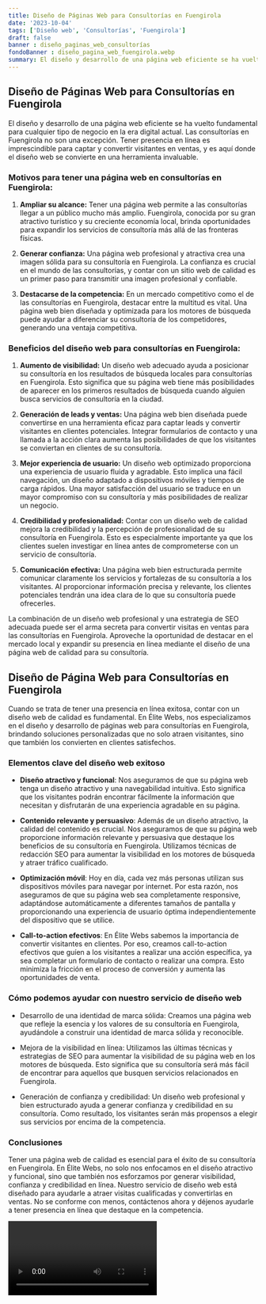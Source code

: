 ```yaml
---
title: Diseño de Páginas Web para Consultorías en Fuengirola
date: '2023-10-04'
tags: ['Diseño web', 'Consultorías', 'Fuengirola']
draft: false
banner : diseño_paginas_web_consultorías
fondoBanner : diseño_pagina_web_fuengirola.webp
summary: El diseño y desarrollo de una página web eficiente se ha vuelto fundamental para cualquier tipo de negocio en la era digital actual. Las consultorías en Fuengirola no son una excepción. Tener presencia en línea es imprescindible para captar y convertir visitantes en ventas, y es aquí donde el diseño web se convierte en una herramienta invaluable.
---
```


## **Diseño de Páginas Web para Consultorías en Fuengirola**

El diseño y desarrollo de una página web eficiente se ha vuelto fundamental para cualquier tipo de negocio en la era digital actual. Las consultorías en Fuengirola no son una excepción. Tener presencia en línea es imprescindible para captar y convertir visitantes en ventas, y es aquí donde el diseño web se convierte en una herramienta invaluable.

### **Motivos para tener una página web en consultorías en Fuengirola:**

1. **Ampliar su alcance:** Tener una página web permite a las consultorías llegar a un público mucho más amplio. Fuengirola, conocida por su gran atractivo turístico y su creciente economía local, brinda oportunidades para expandir los servicios de consultoría más allá de las fronteras físicas.

2. **Generar confianza:** Una página web profesional y atractiva crea una imagen sólida para su consultoría en Fuengirola. La confianza es crucial en el mundo de las consultorías, y contar con un sitio web de calidad es un primer paso para transmitir una imagen profesional y confiable.

3. **Destacarse de la competencia:** En un mercado competitivo como el de las consultorías en Fuengirola, destacar entre la multitud es vital. Una página web bien diseñada y optimizada para los motores de búsqueda puede ayudar a diferenciar su consultoría de los competidores, generando una ventaja competitiva.

### **Beneficios del diseño web para consultorías en Fuengirola:**

1. **Aumento de visibilidad:** Un diseño web adecuado ayuda a posicionar su consultoría en los resultados de búsqueda locales para consultorías en Fuengirola. Esto significa que su página web tiene más posibilidades de aparecer en los primeros resultados de búsqueda cuando alguien busca servicios de consultoría en la ciudad.

2. **Generación de leads y ventas:** Una página web bien diseñada puede convertirse en una herramienta eficaz para captar leads y convertir visitantes en clientes potenciales. Integrar formularios de contacto y una llamada a la acción clara aumenta las posibilidades de que los visitantes se conviertan en clientes de su consultoría.

3. **Mejor experiencia de usuario:** Un diseño web optimizado proporciona una experiencia de usuario fluida y agradable. Esto implica una fácil navegación, un diseño adaptado a dispositivos móviles y tiempos de carga rápidos. Una mayor satisfacción del usuario se traduce en un mayor compromiso con su consultoría y más posibilidades de realizar un negocio.

4. **Credibilidad y profesionalidad:** Contar con un diseño web de calidad mejora la credibilidad y la percepción de profesionalidad de su consultoría en Fuengirola. Esto es especialmente importante ya que los clientes suelen investigar en línea antes de comprometerse con un servicio de consultoría.

5. **Comunicación efectiva:** Una página web bien estructurada permite comunicar claramente los servicios y fortalezas de su consultoría a los visitantes. Al proporcionar información precisa y relevante, los clientes potenciales tendrán una idea clara de lo que su consultoría puede ofrecerles.

La combinación de un diseño web profesional y una estrategia de SEO adecuada puede ser el arma secreta para convertir visitas en ventas para las consultorías en Fuengirola. Aproveche la oportunidad de destacar en el mercado local y expandir su presencia en línea mediante el diseño de una página web de calidad para su consultoría.

<GifSeo />

<Cta />

## Diseño de Página Web para Consultorías en Fuengirola

Cuando se trata de tener una presencia en línea exitosa, contar con un diseño web de calidad es fundamental. En Élite Webs, nos especializamos en el diseño y desarrollo de páginas web para consultorías en Fuengirola, brindando soluciones personalizadas que no solo atraen visitantes, sino que también los convierten en clientes satisfechos.

### Elementos clave del diseño web exitoso

- **Diseño atractivo y funcional**: Nos aseguramos de que su página web tenga un diseño atractivo y una navegabilidad intuitiva. Esto significa que los visitantes podrán encontrar fácilmente la información que necesitan y disfrutarán de una experiencia agradable en su página.

- **Contenido relevante y persuasivo**: Además de un diseño atractivo, la calidad del contenido es crucial. Nos aseguramos de que su página web proporcione información relevante y persuasiva que destaque los beneficios de su consultoría en Fuengirola. Utilizamos técnicas de redacción SEO para aumentar la visibilidad en los motores de búsqueda y atraer tráfico cualificado.

- **Optimización móvil**: Hoy en día, cada vez más personas utilizan sus dispositivos móviles para navegar por internet. Por esta razón, nos aseguramos de que su página web sea completamente responsive, adaptándose automáticamente a diferentes tamaños de pantalla y proporcionando una experiencia de usuario óptima independientemente del dispositivo que se utilice.

- **Call-to-action efectivos**: En Élite Webs sabemos la importancia de convertir visitantes en clientes. Por eso, creamos call-to-action efectivos que guíen a los visitantes a realizar una acción específica, ya sea completar un formulario de contacto o realizar una compra. Esto minimiza la fricción en el proceso de conversión y aumenta las oportunidades de venta.

### Cómo podemos ayudar con nuestro servicio de diseño web

- Desarrollo de una identidad de marca sólida: Creamos una página web que refleje la esencia y los valores de su consultoría en Fuengirola, ayudándole a construir una identidad de marca sólida y reconocible.

- Mejora de la visibilidad en línea: Utilizamos las últimas técnicas y estrategias de SEO para aumentar la visibilidad de su página web en los motores de búsqueda. Esto significa que su consultoría será más fácil de encontrar para aquellos que busquen servicios relacionados en Fuengirola.

- Generación de confianza y credibilidad: Un diseño web profesional y bien estructurado ayuda a generar confianza y credibilidad en su consultoría. Como resultado, los visitantes serán más propensos a elegir sus servicios por encima de la competencia.

### Conclusiones

Tener una página web de calidad es esencial para el éxito de su consultoría en Fuengirola. En Élite Webs, no solo nos enfocamos en el diseño atractivo y funcional, sino que también nos esforzamos por generar visibilidad, confianza y credibilidad en línea. Nuestro servicio de diseño web está diseñado para ayudarle a atraer visitas cualificadas y convertirlas en ventas. No se conforme con menos, contáctenos ahora y déjenos ayudarle a tener presencia en línea que destaque en la competencia.

<Video />

<CtaBot job='Consultorías' city='Fuengirola'/>

<Gmaps query='Fuengirola+españa+maps' />